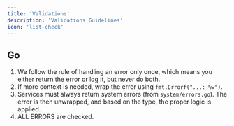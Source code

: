 ```yaml
---
title: 'Validations'
description: 'Validations Guidelines'
icon: 'list-check'
---
```


## Go

1. We follow the rule of handling an error only once, which means you either return the error or log it, but never do both.
2. If more context is needed, wrap the error using `fmt.Errorf("...: %w")`.
3. Services must always return system errors (from `system/errors.go`). The error is then unwrapped, and based on the type, the proper logic is applied.
4. ALL ERRORS are checked.
